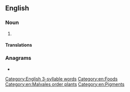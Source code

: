 ==English==

===Noun===
{{en-noun|-}}

# {{alt form|annatto|lang=en||dye}}

====Translations====
{{trans-see|coloring and flavoring|annatto}}

===Anagrams===
* {{anagrams|en|a=aanott|anotta}}

[[Category:English 3-syllable words]]
[[Category:en:Foods]]
[[Category:en:Malvales order plants]]
[[Category:en:Pigments]]